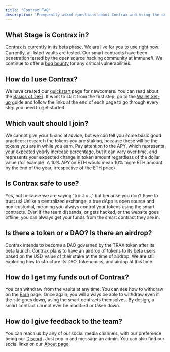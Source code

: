 ```yaml
---
title: "Contrax FAQ"
description: "Frequently asked questions about Contrax and using the dAp."
---
```


## What Stage is Contrax in?

Contrax is currently in its beta phase. We are live for you to [use right now](https://beta.contrax.finance). Currently, all listed vaults are tested. Our smart contracts have been penetration tested by the open source hacking community at Immunefi. We continue to offer a [bug bounty](https://immunefi.com/bounty/contrax/) for any critical vulnerabilities.

## How do I use Contrax?

We have created our [quickstart](../start/quickstart) page for newcomers. You can read about the [Basics of DeFi](../info/defi). If want to start from the first step, go to the [Wallet Set-up](../start/wallet-setup) guide and follow the links at the end of each page to go through every step you need to get started.

## Which vault should I join?

We cannot give your financial advice, but we can tell you some basic good practices: research the tokens you are staking, because these will be the tokens you are in while you earn. Pay attention to the APY, which represents your expected yearly increase percentage, but it can vary over time, and represents your expected change in token amount regardless of the dollar value
(for example: A 10% APY on ETH would mean 10% more ETH amount by the end of the year, irrespective of the ETH price)

## Is Contrax safe to use?

Yes, not because we are saying "trust us," but because you don't have to trust us! Unlike a centralized exchange, a true dApp is open source and non-custodial, meaning you always control your tokens using the smart contracts. Even if the team disbands, or gets hacked, or the website goes offline, you can always get your funds from the smart contract they are in.

## Is there a token or a DAO? Is there an airdrop?

Contrax intends to become a DAO governed by the TRAX token after its beta launch. Contrax plans to have an airdrop of tokens to its beta users based on the USD value of their stake at the time of airdrop.
We are still exploring how to structure its DAO, tokenomics, and airdop at this time.

## How do I get my funds out of Contrax?

You can withdraw from the vaults at any time. You can see how to withdraw on the [Earn](../contrax-dapp/farms) page. Once again, you will always be able to withdraw even if the site goes down, using the smart contracts themselves. By design, a smart contract cannot ever be modified or taken down.

## How do I give feedback to the team?

You can reach us by any of our social media channels, with our preference being our [Discord](https://discord.com/invite/contraxfinance). Just pop in and message an admin. You can also find our social links on our [About page](https://contrax.finance/about).
